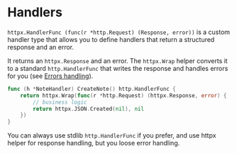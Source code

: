 # Handlers

`httpx.HandlerFunc (func(r *http.Request) (Response, error))` is a custom handler type that allows you to define handlers that return a structured response and an error.

It returns an `httpx.Response` and an error. The `httpx.Wrap` helper converts it to a standard `http.HandlerFunc` that writes the response and handles errors for you (see [Errors handling](http/responses/error)).

```go filename="handler.go"
func (h *NoteHandler) CreateNote() http.HandlerFunc {
    return httpx.Wrap(func(r *http.Request) (httpx.Response, error) {
        // business logic
        return httpx.JSON.Created(nil), nil
    })
}
```



You can always use stdlib `http.HandlerFunc` if you prefer, and use httpx helper for response handling, but you loose error handling.
